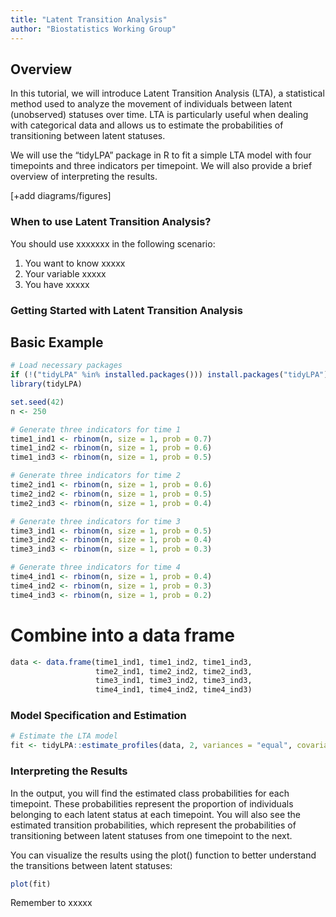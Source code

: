 ```yaml
---
title: "Latent Transition Analysis"
author: "Biostatistics Working Group"
---
```


## Overview
In this tutorial, we will introduce Latent Transition Analysis (LTA), a statistical method used to analyze the movement of individuals between latent (unobserved) statuses over time. LTA is particularly useful when dealing with categorical data and allows us to estimate the probabilities of transitioning between latent statuses.

We will use the "tidyLPA" package in R to fit a simple LTA model with four timepoints and three indicators per timepoint. We will also provide a brief overview of interpreting the results.

[+add diagrams/figures]

### When to use Latent Transition Analysis?
You should use xxxxxxx in the following scenario:

1.	You want to know xxxxx
2.	Your variable xxxxx
3.	You have xxxxx 

### Getting Started with Latent Transition Analysis

## Basic Example 

```r
# Load necessary packages
if (!("tidyLPA" %in% installed.packages())) install.packages("tidyLPA")
library(tidyLPA)
```

```r
set.seed(42)
n <- 250

# Generate three indicators for time 1
time1_ind1 <- rbinom(n, size = 1, prob = 0.7)
time1_ind2 <- rbinom(n, size = 1, prob = 0.6)
time1_ind3 <- rbinom(n, size = 1, prob = 0.5)

# Generate three indicators for time 2
time2_ind1 <- rbinom(n, size = 1, prob = 0.6)
time2_ind2 <- rbinom(n, size = 1, prob = 0.5)
time2_ind3 <- rbinom(n, size = 1, prob = 0.4)

# Generate three indicators for time 3
time3_ind1 <- rbinom(n, size = 1, prob = 0.5)
time3_ind2 <- rbinom(n, size = 1, prob = 0.4)
time3_ind3 <- rbinom(n, size = 1, prob = 0.3)

# Generate three indicators for time 4
time4_ind1 <- rbinom(n, size = 1, prob = 0.4)
time4_ind2 <- rbinom(n, size = 1, prob = 0.3)
time4_ind3 <- rbinom(n, size = 1, prob = 0.2)
```

# Combine into a data frame
```r
data <- data.frame(time1_ind1, time1_ind2, time1_ind3,
                   time2_ind1, time2_ind2, time2_ind3,
                   time3_ind1, time3_ind2, time3_ind3,
                   time4_ind1, time4_ind2, time4_ind3)
```

### Model Specification and Estimation
```r
# Estimate the LTA model
fit <- tidyLPA::estimate_profiles(data, 2, variances = "equal", covariances = "zero")
```

### Interpreting the Results
In the output, you will find the estimated class probabilities for each timepoint. These probabilities represent the proportion of individuals belonging to each latent status at each timepoint. You will also see the estimated transition probabilities, which represent the probabilities of transitioning between latent statuses from one timepoint to the next.

You can visualize the results using the plot() function to better understand the transitions between latent statuses:

```r
plot(fit)
```

Remember to xxxxx
